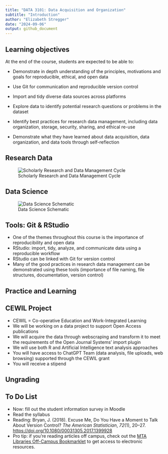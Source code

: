 ```yaml
---
title: "DATA 3101: Data Acquisition and Organization"
subtitle: "Introduction"
author: "Elizabeth Stregger"
date: "2024-09-06"
output: github_document
---
```


## Learning objectives

At the end of the course, students are expected to be able to:

-   Demonstrate in depth understanding of the principles, motivations and goals for reproducible, ethical, and open data

-   Use Git for communication and reproducible version control

-   Import and tidy diverse data sources across platforms

-   Explore data to identify potential research questions or problems in the dataset

-   Identify best practices for research data management, including data organization, storage, security, sharing, and ethical re-use

-   Demonstrate what they have learned about data acquisition, data organization, and data tools through self-reflection

## Research Data

![Scholarly Research and Data Management Cycle](../images/research_process_condon_2022.jpg)

## Data Science

![Data Science Schematic](../images/data_science_schematic_wickham.png)

## Tools: Git & RStudio

-   One of the themes throughout this course is the importance of reproducibility and open data
-   RStudio: import, tidy, analyze, and communicate data using a reproducible workflow
-   RStudio can be linked with Git for version control
-   Many of the good practices in research data management can be demonstrated using these tools (importance of file naming, file structures, documentation, version control)

## Practice and Learning

## CEWIL Project

- CEWIL = Co-operative Education and Work-Integrated Learning
- We will be working on a data project to support Open Access publications
- We will acquire the data through webscraping and transform it to meet the requirements of the Open Journal Systems' import plugin
- We will use both R and Artificial Intelligence text analysis approaches
- You will have access to ChatGPT Team (data analysis, file uploads, web browsing) supported through the CEWIL grant
- You will receive a stipend

## Ungrading

## To Do List

- Now: fill out the student information survey in Moodle
- Read the syllabus
- Reading: Bryan, J. (2018). Excuse Me, Do You Have a Moment to Talk About Version Control? *The American Statistician*, *72*(1), 20–27.
<https://doi.org/10.1080/00031305.2017.1399928>
- Pro tip: if you're reading articles off campus, check out the [MTA Libraries Off-Campus Bookmarklet](https://libraryguides.mta.ca/research_help/research_tips/how_do_i) to get access to electronic resources.
